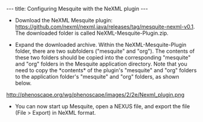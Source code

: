 ---
title: Configuring Mesquite with the NeXML plugin
---

{{StatusBox|''Note that the documentation for Phenex is now at Github, see https://github.com/phenoscape/Phenex/wiki''}}

* Download the NeXML Mesquite plugin: https://github.com/nexml/nexml.java/releases/tag/mesquite-nexml-v0.1.  The downloaded folder is called NeXML-Mesquite-Plugin.zip.

* Expand the downloaded archive. Within the NeXML-Mesquite-Plugin folder, there are two subfolders ("mesquite" and "org"). The contents of these two folders should be copied into the corresponding "mesquite" and "org" folders in the Mesquite application directory. Note that you need to copy the *contents* of the plugin's "mesquite" and "org" folders to the application folder's "mesquite" and "org" folders, as shown below.
http://phenoscape.org/wg/phenoscape/images/2/2e/Nexml_plugin.png

* You can now start up Mesquite, open a NEXUS file, and export the file (File > Export) in NeXML format.